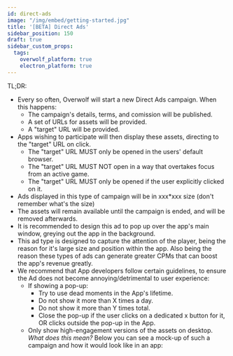 ```yaml
---
id: direct-ads
image: "/img/embed/getting-started.jpg"
title: '[BETA] Direct Ads'
sidebar_position: 150
draft: true
sidebar_custom_props:
  tags:
    overwolf_platform: true
    electron_platform: true
---
```


<SkipMe type="TODO">

TL;DR:

- Every so often, Overwolf will start a new Direct Ads campaign. When this happens:
  - The campaign's details, terms, and comission will be published.
  - A set of URLs for assets will be provided.
  - A "target" URL will be provided.
- Apps wishing to participate will then display these assets, directing to the "target" URL on click.
  - The "target" URL MUST only be opened in the users' default browser.
  - The "target" URL MUST NOT open in a way that overtakes focus from an active game.
  - The "target" URL MUST only be opened if the user explicitly clicked on it.
- Ads displayed in this type of campaign will be in xxx*xxx size (don't remember what's the size)
- The assets will remain available until the campaign is ended, and will be removed afterwards.
- It is recommended to design this ad to pop up over the app's main window, greying out the app in the background.
- This ad type is designed to capture the attention of the player, being the reason for it's large size and position within the app. Also being the reason these types of ads can generate greater CPMs that can boost the app's revenue greatly.
- We recommend that App developers follow certain guidelines, to ensure the Ad does not become annoying/detrimental to user experience:
  - If showing a pop-up: 
    - Try to use dead moments in the App's lifetime.
    - Do not show it more than X times a day.
    - Do not show it more than Y times total.
    - Close the pop-up if the user clicks on a dedicated x button for it, OR clicks outside the pop-up in the App.
  - Only show high-engagement versions of the assets on desktop. *What does this mean?*
Below you can see a mock-up of such a campaign and how it would look like in an app:

</SkipMe>

